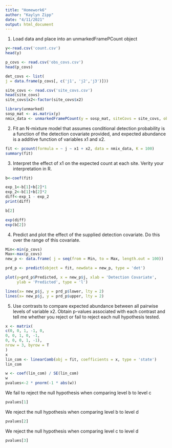 ```yaml
---
title: "Homework6"
author: "Kaylyn Zipp"
date: "4/11/2021"
output: html_document
---
```


1. Load data and place into an unmarkedFramePCount object

```r
y<-read.csv('count.csv')
head(y)

p_covs <- read.csv('obs_covs.csv')
head(p_covs)

det_covs <- list(
j = data.frame(p_covs[, c('j1', 'j2','j3')]))

site_covs <- read.csv('site_covs.csv')
head(site_covs)
site_covs$x2<-factor(site_covs$x2)

library(unmarked)
sosp_mat <- as.matrix(y)
nmix_data <- unmarkedFramePCount(y = sosp_mat, siteCovs = site_covs, obsCovs = det_covs)
```

2. Fit an N-mixture model that assumes conditional detection probability is a function of the detection
covariate provided, and expected abundance is a additive function of variables x1 and x2.
```r
fit <- pcount(formula = ~ j ~ x1 + x2, data = nmix_data, K = 100)
summary(fit)
```

3. Interpret the effect of x1 on the expected count at each site. Verity your interpretation in R.
```r
b<-coef(fit)

exp_1<-b[1]+b[2]*1
exp_2<-b[1]+b[2]*2
diff<-exp_1 - exp_2
print(diff)

b[2]

exp(diff)
exp(b[2])

```

4. Predict and plot the effect of the supplied detection covariate. Do this over the range of this covariate.

```r
Min<-min(p_covs)
Max<-max(p_covs)
new_p <- data.frame( j = seq(from = Min, to = Max, length.out = 100))

prd_p <- predict(object = fit, newdata = new_p, type = 'det')

plot(y=prd_p$Predicted, x = new_p$j, xlab = 'Detection Covariate', 
     ylab = 'Predicted', type = 'l')

lines(x= new_p$j, y = prd_p$lower, lty = 2)
lines(x= new_p$j, y = prd_p$upper, lty = 2)
```


5. Use contrasts to compare expected abundance between all pairwise levels of variable x2. Obtain p-values associated with each contrast and tell me whether you reject or fail to reject each null hypothesis tested.

```r
x <- matrix(
c(0, 0, 1, -1, 0,
0, 0, 1, 0, -1,
0, 0, 0, 1, -1),
nrow = 3, byrow = T
)
x
lin_com <- linearComb(obj = fit, coefficients = x, type = 'state')
lin_com

w <- coef(lin_com) / SE(lin_com)
w
pvalues<-2 * pnorm(-1 * abs(w))
```

We fail to reject the null hypothesis when comparing level b to level c
```r
pvalues[1]
```

We reject the null hypothesis when comparing level b to level d
```r
pvalues[2]
```

We reject the null hypothesis when comparing level c to level d
```r
pvalues[3]
```

